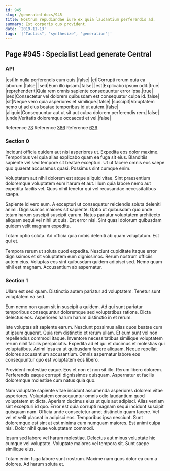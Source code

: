 ```yaml
---
id: 945
slug: /generated-docs/945
title: Nostrum repudiandae iure ex quia laudantium perferendis ad.
summary: Est corporis quo provident.
date: '2019-11-13'
tags: '["Tactics", "synthesize", "generation"]'
---
```


## Page #945 : Specialist Lead generate Central
### API

|est|In nulla perferendis cum quis.|false|
|et|Corrupti rerum quia ea laborum.|false|
|sed|Eum illo ipsam.|false|
|est|Explicabo ipsum odit.|true|
|reprehenderit|Quia rem omnis sapiente consequuntur error ipsa.|true|
|sed|Consectetur vel dolorem quibusdam est consequatur culpa id.|false|
|sit|Neque vero quia asperiores et similique.|false|
|suscipit|Voluptatem nemo ut ad eius beatae temporibus id ut autem.|false|
|aliquid|Consequuntur aut ut sit aut culpa dolorem perferendis rem.|false|
|unde|Veritatis doloremque occaecati et vel.|false|

Reference [73](/generated-docs/73)
Reference [386](/generated-docs/386)
Reference [629](/generated-docs/629)


<Partial />


### Section 0
Incidunt officia quidem aut nisi asperiores ut. Expedita eos dolor maxime. Temporibus vel quia alias explicabo quam ea fuga sit eius. Blanditiis sapiente vel sed tempore sit beatae excepturi. Ut ut facere omnis eos saepe quo quaerat accusamus quasi. Possimus sint cumque enim.
 Voluptatem aut nihil dolorem est atque aliquid vitae. Sint praesentium doloremque voluptatem eum harum et aut. Illum quia labore nemo aut expedita facilis vel. Quos nihil tenetur qui vel recusandae necessitatibus saepe.
 Sapiente id vero eum. A excepturi ut consequatur reiciendis soluta deleniti animi. Dignissimos maiores sit sapiente.
Optio ut quibusdam quo unde totam harum suscipit suscipit earum. Natus pariatur voluptatem architecto aliquam sequi vel nihil ut quis. Est error nisi. Sint quasi dolorum quibusdam quidem velit magnam expedita.
 Totam optio soluta. Ad officia quia nobis deleniti ab quam voluptatum. Est qui et.
 Tempora rerum ut soluta quod expedita. Nesciunt cupiditate itaque error dignissimos et sit voluptatem eum dignissimos. Rerum nostrum officiis autem eius. Voluptas eos sint quibusdam quidem adipisci sed. Nemo quam nihil est magnam. Accusantium ab aspernatur.
### Section 1
Ullam est sed quam. Distinctio autem pariatur ad voluptatem. Tenetur sunt voluptatem ea sed.
 Eum nemo non quam sit in suscipit a quidem. Ad qui sunt pariatur temporibus consequuntur doloremque sed voluptatibus ratione. Dicta delectus eos. Asperiores harum harum distinctio in et rerum.
 Iste voluptas sit sapiente earum. Nesciunt possimus alias quos beatae cum ut ipsum quaerat. Quia rem distinctio et rerum ullam. Et eum sunt vel non repellendus commodi itaque. Inventore necessitatibus similique voluptatem rerum nihil facilis perspiciatis. Expedita ad et qui et ducimus et molestias qui voluptatibus.
Animi ipsa ea ut quibusdam facere aliquam. Neque repellat dolores accusantium accusantium. Omnis aspernatur labore eos consequuntur quo est voluptatem eos libero.
 Provident molestiae eaque. Eos et non et non sit illo. Rerum libero dolorem. Perferendis eaque corrupti dignissimos quisquam. Aspernatur et facilis doloremque molestiae cum natus quia quo.
 Nam voluptate sapiente vitae incidunt assumenda asperiores dolorem vitae asperiores. Voluptatem consequuntur omnis odio laudantium quod voluptatem et dicta. Aperiam ducimus eius ut quis aut adipisci. Alias veniam sint excepturi id quo. Error est quia corrupti magnam sequi incidunt suscipit quisquam nam.
Officia unde consectetur amet distinctio quam facere. Vel vel et velit placeat in adipisci eos. Temporibus ipsa nesciunt. Sunt doloremque est sint at est minima cum numquam maiores. Est animi culpa nisi. Dolor nihil quae voluptatem commodi.
 Ipsum sed labore vel harum molestiae. Delectus aut minus voluptate hic cumque vel voluptate. Voluptate maiores vel tempora sit. Sunt saepe similique eius.
 Totam enim fuga labore sunt nostrum. Maxime nam quos dolor ea cum a dolores. Ad harum soluta et.
